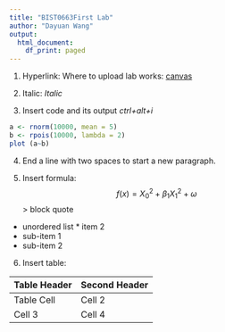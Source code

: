 ---
title: "BIST0663First Lab"
author: "Dayuan Wang"
output:
  html_document:
    df_print: paged
---

1. Hyperlink: 
Where to upload lab works: [canvas](https://rutgers.instructure.com/courses/25794/assignments)

2. Italic:
*Italic*

3. Insert code and its output *ctrl+alt+i*
```{r}
a <- rnorm(10000, mean = 5)
b <- rpois(10000, lambda = 2)
plot (a~b)
```

4. End a line with two spaces to start a new paragraph.  

5. Insert formula:
$$f(x)=X_0^2+\beta_1  X_1^2+\omega$$
> block quote   
* unordered list *
item 2    
+ sub-item 1     
+ sub-item 2 

6. Insert table:

Table Header  | Second Header 
------------- | ------------- 
Table Cell    | Cell 2       
Cell 3        | Cell 4        

